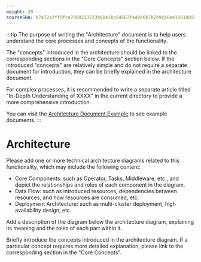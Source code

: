 ```yaml
---
weight: 20
sourceSHA: b7a72a3ff9fce7009213723b60e3bc84567fa49d6b7b2b9cb8ee156188954089
---
```


:::tip
The purpose of writing the "Architecture" document is to help users understand the core processes and concepts of the functionality.

The "concepts" introduced in the architecture should be linked to the corresponding sections in the "Core Concepts" section below. If the introduced "concepts" are relatively simple and do not require a separate document for introduction, they can be briefly explained in the architecture document.

For complex processes, it is recommended to write a separate article titled "In-Depth Understanding of XXXX" in the current directory to provide a more comprehensive introduction.

You can visit the [Architecture Document Example](https://product-doc-guide.alauda.cn/template/arch/module_arch_example.html) to see example documents.
:::

# Architecture

Please add one or more technical architecture diagrams related to this functionality, which may include the following content:

- Core Components: such as Operator, Tasks, Middleware, etc., and depict the relationships and roles of each component in the diagram.
- Data Flow: such as introduced resources, dependencies between resources, and how resources are consumed, etc.
- Deployment Architecture: such as multi-cluster deployment, high availability design, etc.

Add a description of the diagram below the architecture diagram, explaining its meaning and the roles of each part within it.

Briefly introduce the concepts introduced in the architecture diagram. If a particular concept requires more detailed explanation, please link to the corresponding section in the "Core Concepts".
